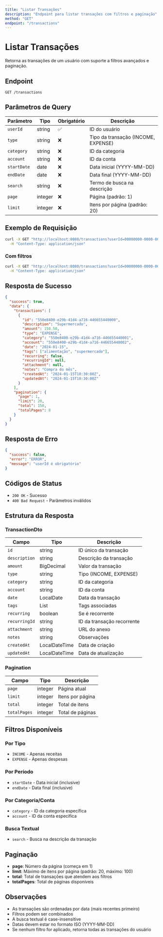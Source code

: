 ```yaml
---
title: "Listar Transações"
description: "Endpoint para listar transações com filtros e paginação"
method: "GET"
endpoint: "/transactions"
---
```


# Listar Transações

Retorna as transações de um usuário com suporte a filtros avançados e paginação.

## Endpoint

```
GET /transactions
```

## Parâmetros de Query

| Parâmetro | Tipo | Obrigatório | Descrição |
|-----------|------|-------------|-----------|
| `userId` | string | ✅ | ID do usuário |
| `type` | string | ❌ | Tipo da transação (INCOME, EXPENSE) |
| `category` | string | ❌ | ID da categoria |
| `account` | string | ❌ | ID da conta |
| `startDate` | date | ❌ | Data inicial (YYYY-MM-DD) |
| `endDate` | date | ❌ | Data final (YYYY-MM-DD) |
| `search` | string | ❌ | Termo de busca na descrição |
| `page` | integer | ❌ | Página (padrão: 1) |
| `limit` | integer | ❌ | Itens por página (padrão: 20) |

## Exemplo de Requisição

```bash
curl -X GET "http://localhost:8080/transactions?userId=00000000-0000-0000-0000-000000000001&page=1&limit=10" \
  -H "Content-Type: application/json"
```

### Com filtros

```bash
curl -X GET "http://localhost:8080/transactions?userId=00000000-0000-0000-0000-000000000001&type=EXPENSE&startDate=2024-01-01&endDate=2024-01-31&page=1&limit=20" \
  -H "Content-Type: application/json"
```

## Resposta de Sucesso

```json
{
  "success": true,
  "data": {
    "transactions": [
      {
        "id": "550e8400-e29b-41d4-a716-446655440000",
        "description": "Supermercado",
        "amount": 150.50,
        "type": "EXPENSE",
        "category": "550e8400-e29b-41d4-a716-446655440001",
        "account": "550e8400-e29b-41d4-a716-446655440002",
        "date": "2024-01-15",
        "tags": ["alimentação", "supermercado"],
        "recurring": false,
        "recurringId": null,
        "attachment": null,
        "notes": "Compra do mês",
        "createdAt": "2024-01-15T10:30:00Z",
        "updatedAt": "2024-01-15T10:30:00Z"
      }
    ],
    "pagination": {
      "page": 1,
      "limit": 20,
      "total": 150,
      "totalPages": 8
    }
  }
}
```

## Resposta de Erro

```json
{
  "success": false,
  "error": "ERROR",
  "message": "userId é obrigatório"
}
```

## Códigos de Status

- `200 OK` - Sucesso
- `400 Bad Request` - Parâmetros inválidos

## Estrutura da Resposta

### TransactionDto

| Campo | Tipo | Descrição |
|-------|------|-----------|
| `id` | string | ID único da transação |
| `description` | string | Descrição da transação |
| `amount` | BigDecimal | Valor da transação |
| `type` | string | Tipo (INCOME, EXPENSE) |
| `category` | string | ID da categoria |
| `account` | string | ID da conta |
| `date` | LocalDate | Data da transação |
| `tags` | List<string> | Tags associadas |
| `recurring` | boolean | Se é recorrente |
| `recurringId` | string | ID da transação recorrente |
| `attachment` | string | URL do anexo |
| `notes` | string | Observações |
| `createdAt` | LocalDateTime | Data de criação |
| `updatedAt` | LocalDateTime | Data de atualização |

### Pagination

| Campo | Tipo | Descrição |
|-------|------|-----------|
| `page` | integer | Página atual |
| `limit` | integer | Itens por página |
| `total` | integer | Total de itens |
| `totalPages` | integer | Total de páginas |

## Filtros Disponíveis

### Por Tipo
- `INCOME` - Apenas receitas
- `EXPENSE` - Apenas despesas

### Por Período
- `startDate` - Data inicial (inclusive)
- `endDate` - Data final (inclusive)

### Por Categoria/Conta
- `category` - ID da categoria específica
- `account` - ID da conta específica

### Busca Textual
- `search` - Busca na descrição da transação

## Paginação

- **page**: Número da página (começa em 1)
- **limit**: Máximo de itens por página (padrão: 20, máximo: 100)
- **total**: Total de transações que atendem aos filtros
- **totalPages**: Total de páginas disponíveis

## Observações

- As transações são ordenadas por data (mais recentes primeiro)
- Filtros podem ser combinados
- A busca textual é case-insensitive
- Datas devem estar no formato ISO (YYYY-MM-DD)
- Se nenhum filtro for aplicado, retorna todas as transações do usuário 